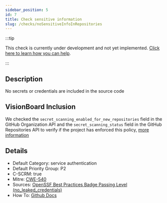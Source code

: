 ```yaml
---
sidebar_position: 5
id: 7
title: Check sensitive information
slug: /checks/noSensitiveInfoInRepositories
---
```


<!-- BANNER:START -->
:::tip

This check is currently under development and not yet implemented. [Click here to learn how you can help](/contribute).

:::
<!-- BANNER:END -->

<!-- DESCRIPTION:START -->
## Description
No secrets or credentials are included in the source code
<!-- DESCRIPTION:END -->

## VisionBoard Inclusion

We checked the `secret_scanning_enabled_for_new_repositories` field in the GitHub Organization API and 
the `secret_scanning_status` field in the GitHub Repositories API to verify if the project has enforced
this policy, [more information](https://github.com/OpenPathfinder/visionBoard/issues/67)

<!-- DETAILS:START -->
## Details
- Default Category: service authentication
- Default Priority Group: P2
- C-SCRM: true
- Mitre: [CWE-540](https://cwe.mitre.org/data/definitions/540.html)
- Sources: [OpenSSF Best Practices Badge Passing Level (no_leaked_credentials)](https://www.bestpractices.dev/en/criteria#0.no_leaked_credentials)
- How To: [Github Docs](https://docs.github.com/en/code-security/secret-scanning/about-secret-scanning)

<!-- DETAILS:END -->
